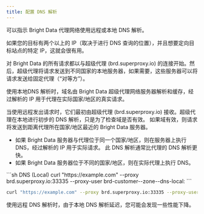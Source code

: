```yaml
---
title: 配置 DNS 解析
---
```

可以指示 Bright Data 代理网络使用远程或本地 DNS 解析。 

如果您的目标有两个以上的 IP（取决于进行 DNS 查询的位置），并且想要定向目标站点的特定 IP，这就会很有用。

对 Bright Data 的所有请求都以与超级代理 (brd.superproxy.io) 的连接开始。然后，超级代理将请求发送到不同国家的本地服务器，如果需要，这些服务器可以将请求发送给固定代理（“对等方”）。


使用本地DNS 解析时，域名由 Bright Data 超级代理网络服务器解析和缓存，经过解析的 IP 用于代理在实际国家/地区的真实请求。

当使用远程发出请求时，它们最初由超级代理 (brd.superproxy.io) 接收。超级代理在本地进行初步的 DNS 解析，只是为了检查域是否有效。 如果域有效，则请求将发送到距离代理所在国家/地区最近的 Bright Data 服务器。 

- 如果 Bright Data 服务器与代理位于同一个国家/地区，则在服务器上执行 DNS，经过解析的 IP 用于实际请求。 此 DNS 解析通常比代理的 DNS 解析更快。
- 如果 Bright Data 服务器位于不同的国家/地区，则在实际代理上执行 DNS。


<CodeGroup>
```sh DNS (Local)
curl "https://example.com" --proxy brd.superproxy.io:33335 --proxy-user brd-customer-<customer_id>-zone-<zone_name>-dns-local:<zone_password>
```

```sh DNS (Remote)
curl "https://example.com" --proxy brd.superproxy.io:33335 --proxy-user brd-customer-<customer_id>-zone-<zone_name>-dns-remote:<zone_password>
```
</CodeGroup>

<Note>
使用远程 DNS 解析时，由于本地 DNS 解析延迟，您可能会发现一些性能下降。
</Note>